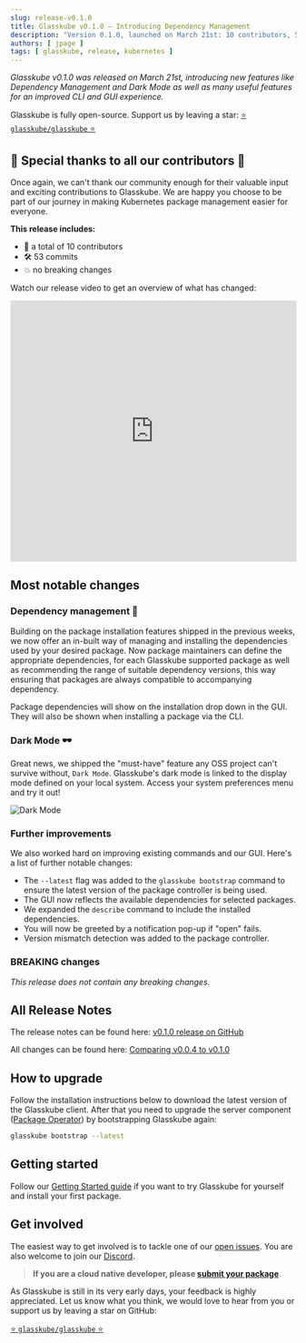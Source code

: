 ```yaml
---
slug: release-v0.1.0
title: Glasskube v0.1.0 — Introducing Dependency Management
description: "Version 0.1.0, launched on March 21st: 10 contributors, 53 commits, introducing Dark Mode and Dependency Management."
authors: [ jpage ]
tags: [ glasskube, release, kubernetes ]
---
```



*Glasskube v0.1.0 was released on March 21st, introducing new features like Dependency Management and Dark Mode as well as many useful features for an improved CLI and GUI experience.*


Glasskube is fully open-source. Support us by leaving a star: [⭐ `glasskube/glasskube` ⭐](https://github.com/glasskube/glasskube/)

## 🙏 Special thanks to all our contributors 🥰

Once again, we can't thank our community enough for their valuable input and exciting contributions to Glasskube.
We are happy you choose to be part of our journey in making Kubernetes package management easier for everyone.

**This release includes:**

- 👥 a total of 10 contributors
- 🛠️ 53 commits
- 💥 no breaking changes

Watch our release video to get an overview of what has changed:

<iframe width="100%" height="460" src="https://www.youtube.com/embed/Ea7-LfzRr8E?si=HOci6IDl1R2Tj8kF"
        title="YouTube video player" frameborder="0"
        allow="accelerometer; autoplay; clipboard-write; encrypted-media; gyroscope; picture-in-picture; web-share" allowfullscreen></iframe>

## Most notable changes

### Dependency management 🔗

Building on the package installation features shipped in the previous weeks, we now offer an in-built way of managing 
and installing the dependencies used by your desired package. Now package maintainers can define the appropriate dependencies, for 
each Glasskube supported package as well as recommending the range of suitable dependency versions, this way ensuring that packages are always
compatible to accompanying dependency.

Package dependencies will show on the installation drop down in the GUI. They will also be shown when installing a package via the CLI.

### Dark Mode 🕶️

Great news, we shipped the "must-have" feature any OSS project can't survive without, `Dark Mode`. Glasskube's dark mode is linked to the display mode
defined on your local system. Access your system preferences menu and try it out! 

![Dark Mode](https://github.com/glasskube/glasskube/assets/38757612/60320d36-6790-47b2-840c-c56beb3e9c41)

### Further improvements

We also worked hard on improving existing commands and our GUI. Here's a list of further notable changes:

* The `--latest` flag was added to the `glasskube bootstrap` command to ensure the latest version of the package controller is being used.
* The GUI now reflects the available dependencies for selected packages.
* We expanded the `describe` command to include the installed dependencies.
* You will now be greeted by a notification pop-up if "open" fails.
* Version mismatch detection was added to the package controller.

### BREAKING changes

*This release does not contain any breaking changes*.

## All Release Notes

The release notes can be found here: [v0.1.0 release on GitHub](https://github.com/glasskube/glasskube/releases/tag/v0.1.0)

All changes can be found here: [Comparing v0.0.4 to v0.1.0](https://github.com/glasskube/glasskube/compare/v0.0.4...v0.1.0)

## How to upgrade

Follow the installation instructions below to download the latest version of the Glasskube client.
After that you need to upgrade the server component ([Package Operator](/docs/components/package-operator/)) by bootstrapping Glasskube again:

```bash
glasskube bootstrap --latest
```

## Getting started

Follow our [Getting Started guide](https://glasskube.dev/docs/getting-started/install) if you want to try Glasskube for yourself and install your first package.

<Install/>


## Get involved

The easiest way to get involved is to tackle one of our [open issues](https://github.com/glasskube/glasskube/issues).
You are also welcome to join our [Discord](https://discord.gg/SxH6KUCGH7).

> **If you are a cloud native developer, please [submit your package](https://github.com/glasskube/glasskube/discussions/90)**.

As Glasskube is still in its very early days, your feedback is highly appreciated.
Let us know what you think, we would love to hear from you or support us by leaving a star on GitHub:

[⭐ `glasskube/glasskube` ⭐](https://github.com/glasskube/glasskube/)
